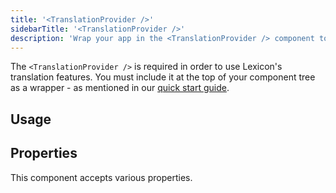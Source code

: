 ```yaml
---
title: '<TranslationProvider />'
sidebarTitle: '<TranslationProvider />'
description: 'Wrap your app in the <TranslationProvider /> component to enable Lexicon within your app.'
---
```


The `<TranslationProvider />` is required in order to use Lexicon's translation features. You must include it at the top of your component tree as a wrapper - as mentioned in our [quick start guide](/docs/get-started/quickstart).

## Usage

## Properties

This component accepts various properties.

<ResponseField name="token" type="string" required>

</ResponseField>

<ResponseField name="defaultLanguage" type="string">

</ResponseField>

<ResponseField name="targetLanguage" type="string">

</ResponseField>

<ResponseField name="translationGuidance" type="string">

</ResponseField>

<ResponseField name="cacheTranslationsOnDevice" type="boolean">

</ResponseField>

<ResponseField name="ignoreDefaultLanguageCountry" type="boolean">

</ResponseField>

<ResponseField name="enableSkeletons" type="boolean">

</ResponseField>

<ResponseField name="skeletonColor" type="string">

</ResponseField>

<ResponseField name="debug" type="boolean">

</ResponseField>
